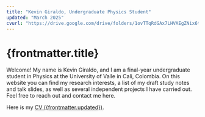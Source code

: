 ```yaml
---
title: "Kevin Giraldo, Undergraduate Physics Student"
updated: "March 2025"
cvurl: "https://drive.google.com/drive/folders/1ovTTqRdGAx7LHVAEgZNix6tk-D6_IYzm?usp=sharing"
---
```



# {frontmatter.title}

<SimpleImage src={baseImage} />

Welcome! My name is Kevin Giraldo, and I am a final-year undergraduate student in Physics at the University of Valle in Cali, Colombia. On this website you can find my research interests, a list of my draft study notes and talk slides, as well as several independent projects I have carried out. Feel free to reach out and contact me here.

Here is my <a href={frontmatter.cvurl} target="_blank">CV ({frontmatter.updated})</a>.
